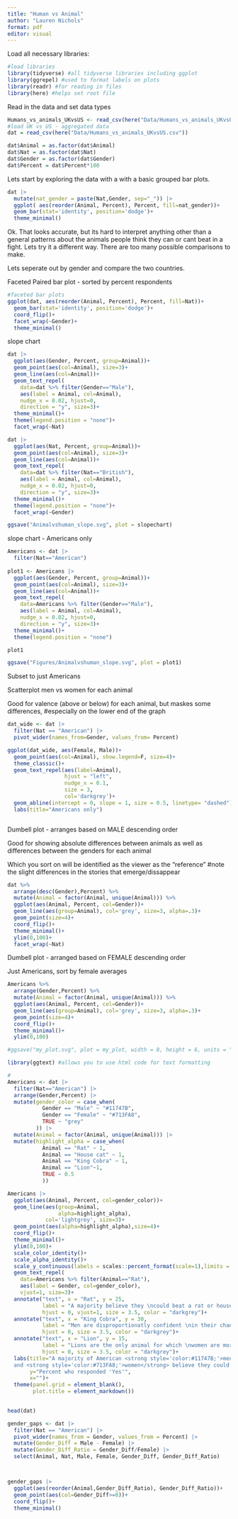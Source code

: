 ```yaml
---
title: "Human vs Animal"
author: "Lauren Nichols"
format: pdf
editor: visual
---
```


Load all necessary libraries:

```r
#load libraries
library(tidyverse) #all tidyverse libraries including ggplot
library(ggrepel) #used to format labels on plots
library(readr) #for reading in files
library(here) #helps set root file 
```

Read in the data and set data types

```r

Humans_vs_animals_UKvsUS <- read_csv(here("Data/Humans_vs_animals_UKvsUS.csv"))
#load UK vs US - aggregated data
dat = read_csv(here("Data/Humans_vs_animals_UKvsUS.csv"))

dat$Animal = as.factor(dat$Animal)
dat$Nat = as.factor(dat$Nat)
dat$Gender = as.factor(dat$Gender)
dat$Percent = dat$Percent*100

```

Lets start by exploring the data with a with a basic grouped bar plots.

```r
dat |> 
  mutate(nat_gender = paste(Nat,Gender, sep="_")) |> 
  ggplot( aes(reorder(Animal, Percent), Percent, fill=nat_gender))+
  geom_bar(stat='identity', position='dodge')+
  theme_minimal()
```

Ok. That looks accurate, but its hard to interpret anything other than a general patterns about the animals people think they can or cant beat in a fight. Lets try it a different way. There are too many possible comparisons to make.

Lets seperate out by gender and compare the two countries.

Faceted Paired bar plot - sorted by percent respondents

```r
#faceted bar plots
ggplot(dat, aes(reorder(Animal, Percent), Percent, fill=Nat))+
  geom_bar(stat='identity', position='dodge')+
  coord_flip()+
  facet_wrap(~Gender)+
  theme_minimal()

```

slope chart

```r
  
dat |> 
  ggplot(aes(Gender, Percent, group=Animal))+
  geom_point(aes(col=Animal), size=3)+
  geom_line(aes(col=Animal))+
  geom_text_repel(
    data=dat %>% filter(Gender=="Male"), 
    aes(label = Animal, col=Animal),
    nudge_x = 0.02, hjust=0,
    direction = "y", size=3)+
  theme_minimal()+
  theme(legend.position = "none")+
  facet_wrap(~Nat)

dat |> 
  ggplot(aes(Nat, Percent, group=Animal))+
  geom_point(aes(col=Animal), size=3)+
  geom_line(aes(col=Animal))+
  geom_text_repel(
    data=dat %>% filter(Nat=="British"), 
    aes(label = Animal, col=Animal),
    nudge_x = 0.02, hjust=0,
    direction = "y", size=3)+
  theme_minimal()+
  theme(legend.position = "none")+
  facet_wrap(~Gender)

ggsave("Animalvshuman_slope.svg", plot = slopechart)
```

slope chart - Americans only

```r

Americans <- dat |> 
  filter(Nat=="American")  
  
plot1 <- Americans |> 
  ggplot(aes(Gender, Percent, group=Animal))+
  geom_point(aes(col=Animal), size=3)+
  geom_line(aes(col=Animal))+
  geom_text_repel(
    data=Americans %>% filter(Gender=="Male"), 
    aes(label = Animal, col=Animal),
    nudge_x = 0.02, hjust=0,
    direction = "y", size=3)+
  theme_minimal()+
  theme(legend.position = "none")

plot1

ggsave("Figures/Animalvshuman_slope.svg", plot = plot1)


```

Subset to just Americans

Scatterplot men vs women for each animal

Good for valence (above or below) for each animal, but maskes some differences, #especially on the lower end of the graph

```r

dat_wide <- dat |> 
  filter(Nat == "American") |> 
  pivot_wider(names_from=Gender, values_from= Percent)

ggplot(dat_wide, aes(Female, Male))+
  geom_point(aes(col=Animal), show.legend=F, size=4)+
  theme_classic()+
  geom_text_repel(aes(label=Animal),
                  hjust = "left",
                  nudge_x = 0.1,
                  size = 3,
                  col='darkgrey')+
  geom_abline(intercept = 0, slope = 1, size = 0.5, linetype= "dashed") +
  labs(title="Americans only")
```

```r

```

Dumbell plot - arranges based on MALE descending order

Good for showing absolute differences between animals as well as differences between the genders for each animal

Which you sort on will be identified as the viewer as the "reference" #note the slight differences in the stories that emerge/dissappear

```r

dat %>% 
  arrange(desc(Gender),Percent) %>% 
  mutate(Animal = factor(Animal, unique(Animal))) %>%
  ggplot(aes(Animal, Percent, col=Gender))+
  geom_line(aes(group=Animal), col='grey', size=3, alpha=.3)+
  geom_point(size=4)+
  coord_flip()+
  theme_minimal()+
  ylim(0,100)+
  facet_wrap(~Nat)

```

Dumbell plot - arranged based on FEMALE descending order

Just Americans, sort by female averages

```r
Americans %>% 
  arrange(Gender,Percent) %>% 
  mutate(Animal = factor(Animal, unique(Animal))) %>%
  ggplot(aes(Animal, Percent, col=Gender))+
  geom_line(aes(group=Animal), col='grey', size=3, alpha=.3)+
  geom_point(size=4)+
  coord_flip()+
  theme_minimal()+
  ylim(0,100)
```

```r
#ggsave("my_plot.svg", plot = my_plot, width = 8, height = 6, units = "in")

```

```r

library(ggtext) #allows you to use html code for text formatting

# 
Americans <- dat |> 
  filter(Nat=="American") |>  
  arrange(Gender,Percent) |>  
  mutate(gender_color = case_when(
           Gender == "Male" ~ "#11747B",
           Gender == "Female" ~ "#713FA8",
           TRUE ~ "grey"
         )) |> 
  mutate(Animal = factor(Animal, unique(Animal))) |> 
  mutate(highlight_alpha = case_when(
           Animal == "Rat" ~ 1,
           Animal == "House cat" ~ 1,
           Animal == "King Cobra" ~ 1,
           Animal == "Lion"~1,
           TRUE ~ 0.5
           )) 

Americans |> 
  ggplot(aes(Animal, Percent, col=gender_color))+
  geom_line(aes(group=Animal, 
                alpha=highlight_alpha), 
            col='lightgrey', size=3)+
  geom_point(aes(alpha=highlight_alpha),size=4)+
  coord_flip()+
  theme_minimal()+
  ylim(0,100)+
  scale_color_identity()+
  scale_alpha_identity()+
  scale_y_continuous(labels = scales::percent_format(scale=1),limits = c(0, 100))+
  geom_text_repel(
    data=Americans %>% filter(Animal=="Rat"), 
    aes(label = Gender, col=gender_color),
    vjust=1, size=3)+
  annotate("text", x = "Rat", y = 25, 
           label = "A majority believe they \ncould beat a rat or house cat", 
           hjust = 0, vjust=1, size = 3.5, color = "darkgrey")+
  annotate("text", x = "King Cobra", y = 30, 
           label = "Men are disproportionatly confident \nin their chances against king cobras",
           hjust = 0, size = 3.5, color = "darkgrey")+
  annotate("text", x = "Lion", y = 15, 
           label = "Lions are the only animal for which \nwomen are more confident than men",
           hjust = 0, size = 3.5, color = "darkgrey")+
  labs(title="A majority of American <strong style='color:#11747B;'>men</strong> 
  and <strong style='color:#713FA8;'>women</strong> believe they could <br>beat a rat or a house cat in a barehanded fight", 
       y="Percent who responded 'Yes'",
       x="")+
  theme(panel.grid = element_blank(),
        plot.title = element_markdown())
  
```

```r

head(dat)

gender_gaps <- dat |> 
  filter(Nat == "American") |> 
  pivot_wider(names_from = Gender, values_from = Percent) |> 
  mutate(Gender_Diff = Male - Female) |> 
  mutate(Gender_Diff_Ratio = Gender_Diff/Female) |> 
  select(Animal, Nat, Male, Female, Gender_Diff, Gender_Diff_Ratio)



gender_gaps |> 
  ggplot(aes(reorder(Animal,Gender_Diff_Ratio), Gender_Diff_Ratio))+
  geom_point(aes(col=Gender_Diff>=0))+
  coord_flip()+
  theme_minimal()

```
